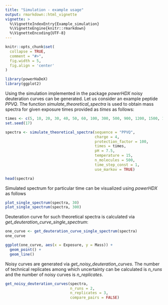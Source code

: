 ```yaml
---
title: "Simulation - example usage"
output: rmarkdown::html_vignette
vignette: >
  %\VignetteIndexEntry{Example_simulation}
  %\VignetteEngine{knitr::rmarkdown}
  %\VignetteEncoding{UTF-8}
---
```


```r
knitr::opts_chunk$set(
  collapse = TRUE,
  comment = "#>",
  fig.width = 5,
  fig.align = 'center'
)
```




```r
library(powerHaDeX)
library(ggplot2)
```


Using the simulation implemented in the package *powerHDX* noisy deuteration curves can be generated. Let us consider an example peptide *PPVQ*. The function *simulate_theoretical_spectra* is used to obtain mass spectra for given exposure times provided as *times* as follows:

```r
times <- c(5, 10, 20, 30, 40, 50, 60, 100, 300, 500, 900, 1200, 1500, 1800)
set.seed(17)

spectra <- simulate_theoretical_spectra(sequence = "PPVQ",
                                        charge = 4,
                                        protection_factor = 100,
                                        times = times,
                                        pH = 7.5,
                                        temperature = 15,
                                        n_molecules = 500,
                                        time_step_const = 1,
                                        use_markov = TRUE)

head(spectra)
```


Simulated spectrum for particular time can be visualized using *powerHDX* as follows

```r
plot_single_spectrum(spectra, 30)
plot_single_spectrum(spectra, 300)
```


Deuteration curve for such theoretical spectra is calculated via *get_deuteration_curve_single_spectrum*:

```r
one_curve <- get_deuteration_curve_single_spectrum(spectra)
one_curve

ggplot(one_curve, aes(x = Exposure, y = Mass)) +
  geom_point() +
  geom_line()
```


Noisy curves are generated via *get_noisy_deuteration_curves*. The number of technical replicates among which uncertainty can be calculated is *n_runs* and the number of noisy curves is *n_replicates*. 

```r
get_noisy_deuteration_curves(spectra, 
                             n_runs = 2,
                             n_replicates = 3,
                             compare_pairs = FALSE)
```

